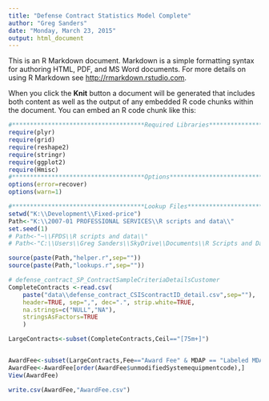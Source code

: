 ```yaml
---
title: "Defense Contract Statistics Model Complete"
author: "Greg Sanders"
date: "Monday, March 23, 2015"
output: html_document
---
```


This is an R Markdown document. Markdown is a simple formatting syntax for authoring HTML, PDF, and MS Word documents. For more details on using R Markdown see <http://rmarkdown.rstudio.com>.

When you click the **Knit** button a document will be generated that includes both content as well as the output of any embedded R code chunks within the document. You can embed an R code chunk like this:

```r
#*************************************Required Libraries******************************************
require(plyr)
require(grid)
require(reshape2)
require(stringr)
require(ggplot2)
require(Hmisc)
#*************************************Options*****************************************************
options(error=recover)
options(warn=1)

#*************************************Lookup Files*****************************************************
setwd("K:\\Development\\Fixed-price")
Path<-"K:\\2007-01 PROFESSIONAL SERVICES\\R scripts and data\\"
set.seed(1)
# Path<-"~\\FPDS\\R scripts and data\\"
# Path<-"C:\\Users\\Greg Sanders\\SkyDrive\\Documents\\R Scripts and Data SkyDrive\\"

source(paste(Path,"helper.r",sep=""))
source(paste(Path,"lookups.r",sep=""))

```


```r
# defense_contract_SP_ContractSampleCriteriaDetailsCustomer
CompleteContracts <-read.csv(
    paste("data\\defense_contract_CSIScontractID_detail.csv",sep=""),
    header=TRUE, sep=",", dec=".", strip.white=TRUE, 
    na.strings=c("NULL","NA"),
    stringsAsFactors=TRUE
    )

LargeContracts<-subset(CompleteContracts,Ceil=="[75m+]")



```


```r
AwardFee<-subset(LargeContracts,Fee=="Award Fee" & MDAP == "Labeled MDAP")
AwardFee<-AwardFee[order(AwardFee$unmodifiedSystemequipmentcode),]
View(AwardFee)

write.csv(AwardFee,"AwardFee.csv")
```